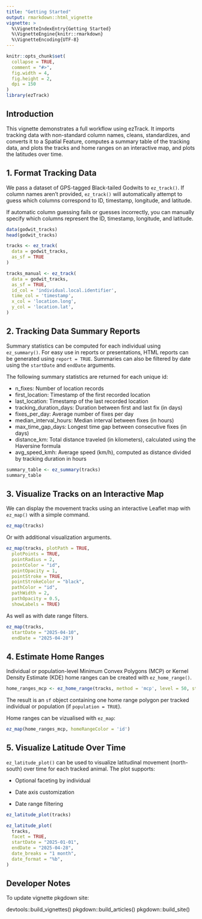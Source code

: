 ```yaml
---
title: "Getting Started"
output: rmarkdown::html_vignette
vignette: >
  %\VignetteIndexEntry{Getting Started}
  %\VignetteEngine{knitr::rmarkdown}
  %\VignetteEncoding{UTF-8}
---
```


```r
knitr::opts_chunk$set(
  collapse = TRUE,
  comment = "#>",
  fig.width = 4,
  fig.height = 2,
  dpi = 150
)
library(ezTrack)
```

## Introduction

This vignette demonstrates a full workflow using ezTrack. It imports tracking data with non-standard column names, cleans, standardizes, and converts it to a Spatial Feature, computes a summary table of the tracking data, and plots the tracks and home ranges on an interactive map, and plots the latitudes over time.

## 1. Format Tracking Data

We pass a dataset of GPS-tagged Black-tailed Godwits to `ez_track()`. If column names aren't provided, `ez_track()` will automatically attempt to guess which columns correspond to ID, timestamp, longitude, and latitude.

If automatic column guessing fails or guesses incorrectly, you can manually specify which columns represent the ID, timestamp, longitude, and latitude.

```r
data(godwit_tracks)
head(godwit_tracks)

tracks <- ez_track(
  data = godwit_tracks,
  as_sf = TRUE
)

tracks_manual <- ez_track(
  data = godwit_tracks,
  as_sf = TRUE,
  id_col = 'individual.local.identifier',
  time_col = 'timestamp',
  x_col = 'location.long',
  y_col = 'location.lat',
)
```

## 2. Tracking Data Summary Reports

Summary statistics can be computed for each individual using `ez_summary()`. For easy use in reports or presentations, HTML reports can be generated using `report = TRUE`. Summaries can also be filtered by date using the `startDate` and `endDate` arguments.

The following summary statistics are returned for each unique id:

-   n_fixes: Number of location records\
-   first_location: Timestamp of the first recorded location\
-   last_location: Timestamp of the last recorded location\
-   tracking_duration_days: Duration between first and last fix (in days)\
-   fixes_per_day: Average number of fixes per day\
-   median_interval_hours: Median interval between fixes (in hours)\
-   max_time_gap_days: Longest time gap between consecutive fixes (in days)\
-   distance_km: Total distance traveled (in kilometers), calculated using the Haversine formula\
-   avg_speed_kmh: Average speed (km/h), computed as distance divided by tracking duration in hours

```r
summary_table <- ez_summary(tracks)
summary_table
```

## 3. Visualize Tracks on an Interactive Map

We can display the movement tracks using an interactive Leaflet map with `ez_map()` with a simple command.

```r
ez_map(tracks)
```

Or with additional visualization arguments.

```r
ez_map(tracks, plotPath = TRUE,
  plotPoints = TRUE,
  pointRadius = 2,
  pointColor = "id",
  pointOpacity = 1,
  pointStroke = TRUE,
  pointStrokeColor = "black",
  pathColor = "id",
  pathWidth = 2,
  pathOpacity = 0.5,
  showLabels = TRUE)

```

As well as with date range filters.

```r
ez_map(tracks,
  startDate = "2025-04-10",
  endDate = "2025-04-28")

```

## 4. Estimate Home Ranges

Individual or population-level Minimum Convex Polygons (MCP) or Kernel Density Estimate (KDE) home ranges can be created with `ez_home_range()`.

```r
home_ranges_mcp <- ez_home_range(tracks, method = 'mcp', level = 50, startDate = '2025-04-12')

```

The result is an `sf` object containing one home range polygon per tracked individual or population (if `population = TRUE`).

Home ranges can be vizualised with `ez_map`:

```r
ez_map(home_ranges_mcp, homeRangeColor = 'id')
```
## 5. Visualize Latitude Over Time

`ez_latitude_plot()` can be used to visualize latitudinal movement (north-south) over time for each tracked animal. The plot supports:

- Optional faceting by individual

- Date axis customization

- Date range filtering

```r
ez_latitude_plot(tracks)

ez_latitude_plot(
  tracks,
  facet = TRUE,
  startDate = "2025-01-01",
  endDate = "2025-04-28",
  date_breaks = "1 month",
  date_format = "%b",
)


```

## Developer Notes

To update vignette pkgdown site:

devtools::build_vignettes()
pkgdown::build_articles()
pkgdown::build_site()

